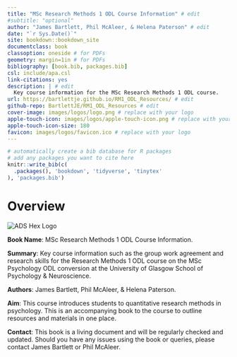 ```yaml
--- 
title: "MSc Research Methods 1 ODL Course Information" # edit
#subtitle: "optional" 
author: "James Bartlett, Phil McAleer, & Helena Paterson" # edit
date: "`r Sys.Date()`"
site: bookdown::bookdown_site
documentclass: book
classoption: oneside # for PDFs
geometry: margin=1in # for PDFs
bibliography: [book.bib, packages.bib]
csl: include/apa.csl
link-citations: yes
description: | # edit
  Key course information for the MSc Research Methods 1 ODL course.
url: https://bartlettje.github.io/RM1_ODL_Resources/ # edit
github-repo: BartlettJE/RM1_ODL_Resources # edit
cover-image: images/logos/logo.png # replace with your logo
apple-touch-icon: images/logos/apple-touch-icon.png # replace with your logo
apple-touch-icon-size: 180
favicon: images/logos/favicon.ico # replace with your logo
---
```


```r
# automatically create a bib database for R packages
# add any packages you want to cite here
knitr::write_bib(c(
  .packages(), 'bookdown', 'tidyverse', 'tinytex'
), 'packages.bib')

```

# Overview {-}

<div class="small_right"><img src="images/logos/logo.png" 
     alt="ADS Hex Logo" /></div>

**Book Name**: MSc Research Methods 1 ODL Course Information. 

**Summary**: Key course information such as the group work agreement and research skills for the Research Methods 1 ODL course on the MSc Psychology ODL conversion at the University of Glasgow School of Psychology & Neuroscience.

**Authors**: James Bartlett, Phil McAleer, & Helena Paterson. 

**Aim**: This course introduces students to quantitative research methods in psychology. This is an accompanying book to the course to outline resources and materials in one place. 

**Contact**: This book is a living document and will be regularly checked and updated. Should you have any issues using the book or queries, please contact James Bartlett or Phil McAleer.
